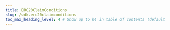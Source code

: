 ---
title: ERC20ClaimConditions
slug: /sdk.erc20claimconditions
toc_max_heading_level: 4 # Show up to h4 in table of contents (default is up to h3)
---
